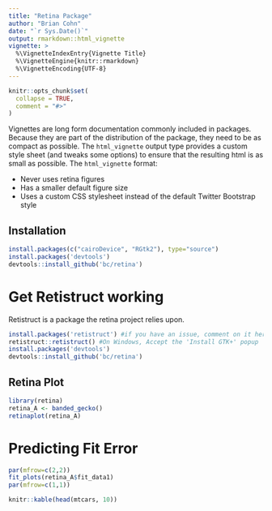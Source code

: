 ```yaml
---
title: "Retina Package"
author: "Brian Cohn"
date: "`r Sys.Date()`"
output: rmarkdown::html_vignette
vignette: >
  %\VignetteIndexEntry{Vignette Title}
  %\VignetteEngine{knitr::rmarkdown}
  %\VignetteEncoding{UTF-8}
---
```


```r
knitr::opts_chunk$set(
  collapse = TRUE,
  comment = "#>"
)
```

Vignettes are long form documentation commonly included in packages. Because they are part of the distribution of the package, they need to be as compact as possible. The `html_vignette` output type provides a custom style sheet (and tweaks some options) to ensure that the resulting html is as small as possible. The `html_vignette` format:

- Never uses retina figures
- Has a smaller default figure size
- Uses a custom CSS stylesheet instead of the default Twitter Bootstrap style


## Installation

```r
install.packages(c("cairoDevice", "RGtk2"), type="source")
install.packages('devtools')
devtools::install_github('bc/retina')
```

# Get Retistruct working
Retistruct is a package the retina project relies upon.
```r
install.packages('retistruct') #if you have an issue, comment on it here to get it fixed: https://github.com/davidcsterratt/retistruct/issues/new
retistruct::retistruct() #On Windows, Accept the 'Install GTK+' popup
install.packages('devtools')
devtools::install_github('bc/retina')
```

## Retina Plot
```r
library(retina)
retina_A <- banded_gecko()
retinaplot(retina_A)
```

# Predicting Fit Error
```r
par(mfrow=c(2,2))
fit_plots(retina_A$fit_data1)
par(mfrow=c(1,1))
```


```r
knitr::kable(head(mtcars, 10))
```
